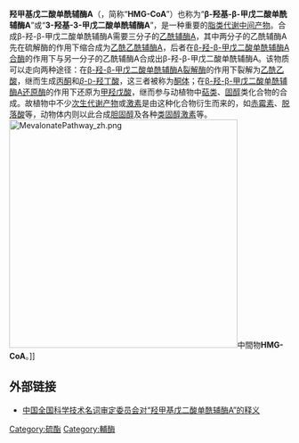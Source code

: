{{lowercase}}
{{Expand |time=2011-09-15T15:26:38+00:00 }}
{{Chembox
| verifiedrevid = 443851715
|ImageFile=HMG coenzyme A.svg
|ImageSize=300px
|IUPACName=(9R,21S)-1-[(2R,3S,4R,5R)-5-
(6-amino-9H-purin-9-yl)-4-hydroxy-
3-(phosphonooxy)tetrahydrofuran-2-yl]-
3,5,9,21-tetrahydroxy-8,8,21-trimethyl-
10,14,19-trioxo-2,4,6-trioxa-18-thia-
11,15-diaza-3,5-diphosphatricosan-23-
oic acid 3,5-dioxide
|OtherNames=
|Section1= {{Chembox Identifiers
| CASNo = 1553-55-5
| CASNo_Ref = {{cascite|correct|??}}
|   ChemSpiderID_Ref  = {{chemspidercite|correct|chemspider}}|  ChemSpiderID  =  392859
|  InChI  =  1/C27H44N7O20P3S/c1-26(2,21(40)24(41)30-5-4-15(35)29-6-7-58-17(38)9-27(3,42)8-16(36)37)11-51-57(48,49)54-56(46,47)50-10-14-20(53-55(43,44)45)19(39)25(52-14)34-13-33-18-22(28)31-12-32-23(18)34/h12-14,19-21,25,39-40,42H,4-11H2,1-3H3,(H,29,35)(H,30,41)(H,36,37)(H,46,47)(H,48,49)(H2,28,31,32)(H2,43,44,45)/t14-,19-,20-,21+,25-,27+/m1/s1
|  InChIKey  =  CABVTRNMFUVUDM-VRHQGPGLBX
|  StdInChI_Ref  = {{stdinchicite|correct|chemspider}}|  StdInChI  =  1S/C27H44N7O20P3S/c1-26(2,21(40)24(41)30-5-4-15(35)29-6-7-58-17(38)9-27(3,42)8-16(36)37)11-51-57(48,49)54-56(46,47)50-10-14-20(53-55(43,44)45)19(39)25(52-14)34-13-33-18-22(28)31-12-32-23(18)34/h12-14,19-21,25,39-40,42H,4-11H2,1-3H3,(H,29,35)(H,30,41)(H,36,37)(H,46,47)(H,48,49)(H2,28,31,32)(H2,43,44,45)/t14-,19-,20-,21+,25-,27+/m1/s1
|  StdInChIKey_Ref  = {{stdinchicite|correct|chemspider}}|  StdInChIKey  =  CABVTRNMFUVUDM-VRHQGPGLSA-N
|   PubChem  =  445127
|   ChEBI_Ref  = {{ebicite|correct|EBI}}|  ChEBI  =  61659
|  SMILES  =  O=C(O)C[C@@](O)(C)CC(=O)SCCNC(=O)CCNC(=O)[C@H](O)C(C)(C)COP(=O)(O)OP(=O)(O)OC[C@H]3O[C@@H](n2cnc1c(ncnc12)N)[C@H](O)[C@@H]3OP(=O)(O)O
|   MeSHName = HMG-CoA
|  IUPHAR_ligand  =  3040
}}
|Section2= {{Chembox Properties
|  Formula=C<sub>27</sub>H<sub>44</sub>N<sub>7</sub>O<sub>20</sub>P<sub>3</sub>S
|  MolarMass=911.661 g/mol
|  Appearance=
|  Density=
|  MeltingPt=
|  BoilingPt=
|  Solubility=
  }}
|Section3= {{Chembox Hazards
|  MainHazards=
|  FlashPt=
|  Autoignition=
  }}
}}
'''羟甲基戊二酸单酰辅酶A'''（{{lang-en|3-hydroxy-3-methylglutaryl-CoA}}，简称“'''HMG-CoA'''”）也称为“'''β-羟基-β-甲戊二酸单酰辅酶A'''”或“'''3-羟基-3-甲戊二酸单酰辅酶A'''”，是一种重要的[[脂类|脂类]][[代谢中间产物|代谢中间产物]]。合成β-羟-β-甲戊二酸单酰辅酶A需要三分子的[[乙酰辅酶A|乙酰辅酶A]]，其中两分子的乙酰辅酶A先在硫解酶的作用下缩合成为[[乙酰乙酰辅酶A|乙酰乙酰辅酶A]]，后者在[[β-羟-β-甲戊二酸单酰辅酶A合酶|β-羟-β-甲戊二酸单酰辅酶A合酶]]的作用下与另一分子的乙酰辅酶A合成出β-羟-β-甲戊二酸单酰辅酶A。该物质可以走向两种途径：在[[β-羟-β-甲戊二酸单酰辅酶A裂解酶|β-羟-β-甲戊二酸单酰辅酶A裂解酶]]的作用下裂解为[[乙酰乙酸|乙酰乙酸]]，继而生成[[丙酮|丙酮]]和[[羟丁酸|''β''-<small>D</small>-羟丁酸]]，这三者被称为[[酮体|酮体]]；在[[β-羟-β-甲戊二酸单酰辅酶A还原酶|β-羟-β-甲戊二酸单酰辅酶A还原酶]]的作用下还原为[[甲羟戊酸|甲羟戊酸]]，继而参与动植物中[[萜类|萜类]]、[[固醇|固醇]]类化合物的合成。故植物中不少[[次生代谢产物|次生代谢产物]]或[[激素|激素]]是由这种化合物衍生而来的，如[[赤霉素|赤霉素]]、[[脱落酸|脱落酸]]等，动物体内则以此合成[[胆固醇|胆固醇]]及各种[[类固醇激素|类固醇激素]]等。
[[File:MevalonatePathway_zh.png|410px]]中間物'''HMG-CoA'''。]]

==外部链接==
* [http://www.term.gov.cn/pages/homepage/result2.jsp?id=334685&subid=10001798&subject=%E6%96%B0%E9%99%88%E4%BB%A3%E8%B0%A2&subsys=%E7%94%9F%E7%89%A9%E5%8C%96%E5%AD%A6%E4%B8%8E%E5%88%86%E5%AD%90%E7%94%9F%E7%89%A9%E5%AD%A6 中国全国科学技术名词审定委员会对“羟甲基戊二酸单酰辅酶A”的释义]{{dead link|date=2018年4月 |bot=InternetArchiveBot |fix-attempted=yes }}

{{Cholesterol metabolism intermediates}}
{{Amino acid metabolism intermediates}}

[[Category:硫酯|Category:硫酯]]
[[Category:輔酶|Category:輔酶]]